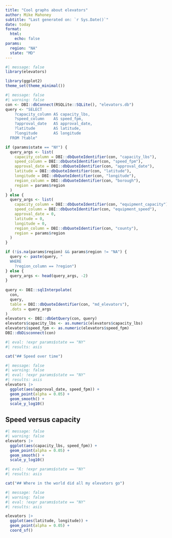```yaml
---
title: "Cool graphs about elevators"
author: Mike Mahoney
subtitle: "Last generated on: `r Sys.Date()`"
date: today
format: 
  html: 
    echo: false
params: 
  region: "NA"
  state: "MD"
---
```


```r
#| message: false
library(elevators)

library(ggplot2)
theme_set(theme_minimal())
```

```r
#| message: false
#| warning: false
con <- DBI::dbConnect(RSQLite::SQLite(), "elevators.db")
query <- "SELECT 
    ?capacity_column AS capacity_lbs, 
    ?speed_column    AS speed_fpm,
    ?approval_date   AS approval_date,
    ?latitude        AS latitude, 
    ?longitude       AS longitude
  FROM ?table"

if (params$state == "NY") {
  query_args <- list(
    capacity_column = DBI::dbQuoteIdentifier(con, "capacity_lbs"),
    speed_column = DBI::dbQuoteIdentifier(con, "speed_fpm"),
    approval_date = DBI::dbQuoteIdentifier(con, "approval_date"),
    latitude = DBI::dbQuoteIdentifier(con, "latitude"),
    longitude = DBI::dbQuoteIdentifier(con, "longitude"),
    region_column = DBI::dbQuoteIdentifier(con, "borough"),
    region = params$region
  )
} else {
  query_args <- list(
    capacity_column = DBI::dbQuoteIdentifier(con, "equipment_capacity"),
    speed_column = DBI::dbQuoteIdentifier(con, "equipment_speed"),
    approval_date = 0,
    latitude = 0,
    longitude = 0,
    region_column = DBI::dbQuoteIdentifier(con, "county"),
    region = params$region
  )
}

if (!is.na(params$region) && params$region != "NA") {
  query <- paste(query, "
  WHERE 
    ?region_column == ?region")
} else {
  query_args <- head(query_args, -2)
}
  
query <- DBI::sqlInterpolate(
  con, 
  query, 
  table = DBI::dbQuoteIdentifier(con, "md_elevators"),
  .dots = query_args
)
elevators <- DBI::dbGetQuery(con, query)
elevators$capacity_lbs <- as.numeric(elevators$capacity_lbs)
elevators$speed_fpm <- as.numeric(elevators$speed_fpm)
DBI::dbDisconnect(con)
```

```r
#| eval: !expr params$state == "NY"
#| results: asis

cat("## Speed over time")
```

```r
#| message: false
#| warning: false
#| eval: !expr params$state == "NY"
#| results: asis
elevators |> 
  ggplot(aes(approval_date, speed_fpm)) + 
  geom_point(alpha = 0.05) + 
  geom_smooth() + 
  scale_y_log10()
```

## Speed versus capacity

```r
#| message: false
#| warning: false
elevators |> 
  ggplot(aes(capacity_lbs, speed_fpm)) + 
  geom_point(alpha = 0.05) + 
  geom_smooth() + 
  scale_y_log10()
```

```r
#| eval: !expr params$state == "NY"
#| results: asis

cat("## Where in the world did all my elevators go")
```

```r
#| message: false
#| warning: false
#| eval: !expr params$state == "NY"
#| results: asis

elevators |> 
  ggplot(aes(latitude, longitude)) + 
  geom_point(alpha = 0.05) + 
  coord_sf()
```

